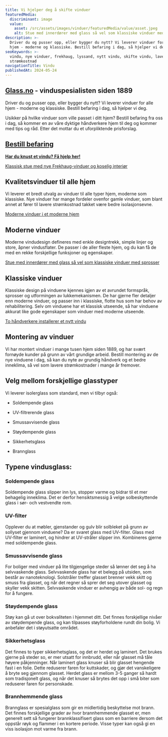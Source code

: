 ```yaml
---
title: Vi hjelper deg å skifte vinduer
featuredMedia:
  discriminant: image
  value:
    asset: /src/assets/images/vinduer/featuredMedia/value/asset.jpeg
    alt: Stue med innerdører med glass så vel som klassiske vinduer med sprosser
description: >-
  Driver du og pusser opp, eller bygger du nytt? Vi leverer vinduer for alle
  hjem - moderne og klassiske. Bestill befaring i dag, så hjelper vi deg.
seoKeywords: >-
  vindu, nye vinduer, frekhaug, lyssand, nytt vindu, skifte vindu, lavere
  strømkostnad
navigationTitle: Vindu
publishedAt: 2024-05-24
---
```


## [Glass.no](http://Glass.no) - vinduspesialisten siden 1889

Driver du og pusser opp, eller bygger du nytt? Vi leverer vinduer for alle hjem - moderne og klassiske. Bestill befaring i dag, så hjelper vi deg.

Usikker på hvilke vinduer som ville passet i ditt hjem? Bestill befaring fra oss i dag, så kommer en av våre dyktige håndverkere hjem til deg og kommer med tips og råd. Etter det mottar du et uforpliktende prisforslag.

## [Bestill befaring](https://www.glass.no/kontakt)

[**Har du knust et vindu? Få hjelp her!**](/odelagt-vindusglass)

[Klassisk stue med nye Frekhaug-vinduer og koselig interiør](https://cdn.sanity.io/images/csbn9wp4/transformed-data/21ccd8cfaed7e16e0f39c0149b4108c45525dfad-3827x2552.jpg)

## Kvalitetsvinduer til alle hjem

Vi leverer et bredt utvalg av vinduer til alle typer hjem, moderne som klassiske. Nye vinduer har mange fordeler ovenfor gamle vinduer, som blant annet at fører til lavere strømkostnad takket være bedre isolasjonsevne.

[Moderne vinduer i et moderne hjem](https://cdn.sanity.io/images/csbn9wp4/transformed-data/dd1e60826451e1814f1db63f195a2276e8fc2755-1500x2250.jpg)

## Moderne vinduer

Moderne vindudesign defineres med enkle designtrekk, simple linjer og store, åpner vindusflater. De passer i de aller fleste hjem, og du kan få de med en rekke forskjellige funksjoner og egenskaper.

[Stue med innerdører med glass så vel som klassiske vinduer med sprosser](https://cdn.sanity.io/images/csbn9wp4/transformed-data/b2e1b4eb47098d64ae5798e79466e39b77d02af9-3827x2552.jpg)

## Klassiske vinduer

Klassiske design på vinduene kjennes igjen av et avrundet formspråk, sprosser og utformingen av lukkemekanismen. De har gjerne fler detaljer enn moderne vinduer, og passer inn i klassiske, flotte hus som har behov av rehabilitering. Selv om vinduene har et klassisk utseende, så har vinduene akkurat like gode egenskaper som vinduer med moderne utseende.

[To håndverkere installerer et nytt vindu](https://cdn.sanity.io/images/csbn9wp4/transformed-data/1db020400af126626165a5cc7401e069077078dd-7300x4872.jpg)

## Montering av vinduer

Vi har montert vinduer i mange tusen hjem siden 1889, og har svært fornøyde kunder på grunn av vårt grundige arbeid. Bestill montering av de nye vinduene i dag, så kan du nyte av grundig håndverk og et bedre inneklima, så vel som lavere strømkostnader i mange år fremover.

## Velg mellom forskjellige glasstyper

Vi leverer isolerglass som standard, men vi tilbyr også:

- Soldempende glass

- UV-filtrerende glass

- Smussavvisende glass

- Støydempende glass

- Sikkerhetsglass

- Brannglass

## Typene vindusglass:

### Soldempende glass

Soldempende glass slipper inn lys, stopper varme og bidrar til et mer behagelig inneklima. Det er derfor hensiktsmessig å velge solbeskyttende glass i sør- och vestvendte rom.

### UV-filter

Opplever du at møbler, gjenstander og gulv blir solbleket på grunn av sollyset gjennom vinduene? Da er svaret glass med UV-filter. Glass med UV-filter er laminert, og hindrer at UV-stråler slipper inn. Kombineres gjerne med soldempende glass.

### Smussavvisende glass

For boliger med vinduer på lite tilgjengelige steder så lønner det seg å ha selvvaskende glass. Selvvaskende glass har et belegg på utsiden, som består av nanoteknologi. Solstråler treffer glasset brenner vekk skitt og smuss fra glasset, og når det regner så sprer det seg utover glasset og skyller vekk skitten. Selvvaskende vinduer er avhengig av både sol- og regn for å fungere.

### Støydempende glass

Støy kan gå ut over bokvaliteten i hjemmet ditt. Det finnes forskjellige nivåer av støydempende glass, og kan tilpasses støyforholdene rundt din bolig. Vi anbefaler det i støyutsatte området.

### Sikkerhetsglass

Det finnes to typer sikkerhetsglass, og det er herdet og laminert. Det brukes gjerne på steder so, er mer utsatt for innbrudd, eller når glasset må tåle høyere påkjenninger. Når laminert glass knuser så blir glasset hengende fast i en folie. Dette reduserer faren for kuttskader, og gjør det vanskeligere å bryte seg gjennom glasset. Herdet glass er mellom 3-5 ganger så hardt som tradisjonelt glass, og når det knuser så brytes det opp i små biter som reduserer faren for personskade.

### Brannhemmende glass

Brannglass er spesialglass som gir en midlertidig beskyttelse mot brann. Det finnes forskjellige grader av hvor brannhemmende glasset er, men generelt sett så fungerer brannklassifisert glass som en barriere dersom det oppstår røyk og flammer i en kortere periode. Visse typer kan også gi en viss isolasjon mot varme fra brann.
